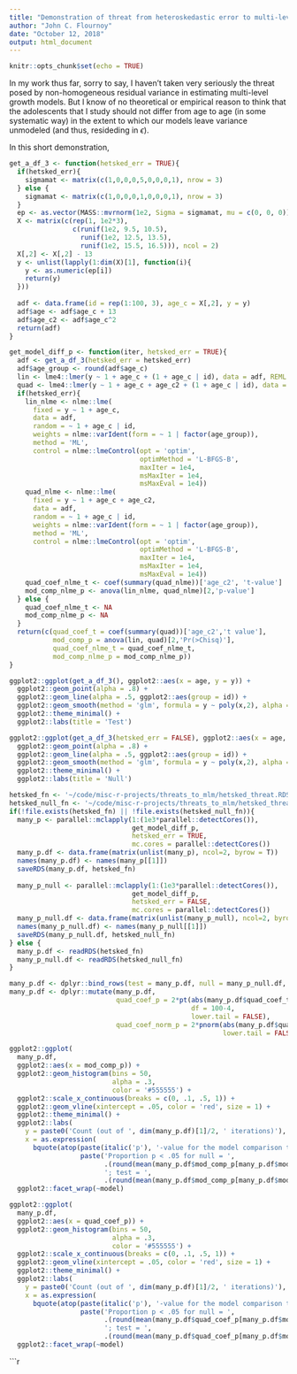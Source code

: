 ```yaml
---
title: "Demonstration of threat from heteroskedastic error to multi-level longitudinal models"
author: "John C. Flournoy"
date: "October 12, 2018"
output: html_document
---
```


```r
knitr::opts_chunk$set(echo = TRUE)
```

In my work thus far, sorry to say, I haven't taken very seriously the threat posed by non-homogeneous residual variance in estimating multi-level growth models. But I know of no theoretical or empirical reason to think that the adolescents that I study should not differ from age to age (in some systematic way) in the extent to which our models leave variance unmodeled (and thus, resideding in $\epsilon$).

In this short demonstration, 


```r
get_a_df_3 <- function(hetsked_err = TRUE){
  if(hetsked_err){
    sigmamat <- matrix(c(1,0,0,0,5,0,0,0,1), nrow = 3)
  } else {
    sigmamat <- matrix(c(1,0,0,0,1,0,0,0,1), nrow = 3)
  }
  ep <- as.vector(MASS::mvrnorm(1e2, Sigma = sigmamat, mu = c(0, 0, 0)))
  X <- matrix(c(rep(1, 1e2*3), 
                c(runif(1e2, 9.5, 10.5), 
                  runif(1e2, 12.5, 13.5), 
                  runif(1e2, 15.5, 16.5))), ncol = 2)
  X[,2] <- X[,2] - 13
  y <- unlist(lapply(1:dim(X)[1], function(i){
    y <- as.numeric(ep[i])
    return(y)
  }))
  
  adf <- data.frame(id = rep(1:100, 3), age_c = X[,2], y = y)
  adf$age <- adf$age_c + 13
  adf$age_c2 <- adf$age_c^2
  return(adf)
}

get_model_diff_p <- function(iter, hetsked_err = TRUE){
  adf <- get_a_df_3(hetsked_err = hetsked_err)
  adf$age_group <- round(adf$age_c)
  lin <- lme4::lmer(y ~ 1 + age_c + (1 + age_c | id), data = adf, REML = FALSE)
  quad <- lme4::lmer(y ~ 1 + age_c + age_c2 + (1 + age_c | id), data = adf, REML = FALSE)
  if(hetsked_err){
    lin_nlme <- nlme::lme(
      fixed = y ~ 1 + age_c,
      data = adf,
      random = ~ 1 + age_c | id,
      weights = nlme::varIdent(form = ~ 1 | factor(age_group)),
      method = 'ML', 
      control = nlme::lmeControl(opt = 'optim',
                                 optimMethod = 'L-BFGS-B',
                                 maxIter = 1e4,
                                 msMaxIter = 1e4,
                                 msMaxEval = 1e4))
    quad_nlme <- nlme::lme(
      fixed = y ~ 1 + age_c + age_c2,
      data = adf,
      random = ~ 1 + age_c | id,
      weights = nlme::varIdent(form = ~ 1 | factor(age_group)),
      method = 'ML', 
      control = nlme::lmeControl(opt = 'optim',
                                 optimMethod = 'L-BFGS-B',
                                 maxIter = 1e4,
                                 msMaxIter = 1e4,
                                 msMaxEval = 1e4))
    quad_coef_nlme_t <- coef(summary(quad_nlme))['age_c2', 't-value']
    mod_comp_nlme_p <- anova(lin_nlme, quad_nlme)[2,'p-value']
  } else {
    quad_coef_nlme_t <- NA
    mod_comp_nlme_p <- NA
  } 
  return(c(quad_coef_t = coef(summary(quad))['age_c2','t value'],
           mod_comp_p = anova(lin, quad)[2,'Pr(>Chisq)'],
           quad_coef_nlme_t = quad_coef_nlme_t,
           mod_comp_nlme_p = mod_comp_nlme_p))
}
```

```r
ggplot2::ggplot(get_a_df_3(), ggplot2::aes(x = age, y = y)) + 
  ggplot2::geom_point(alpha = .8) + 
  ggplot2::geom_line(alpha = .5, ggplot2::aes(group = id)) + 
  ggplot2::geom_smooth(method = 'glm', formula = y ~ poly(x,2), alpha = .9) + 
  ggplot2::theme_minimal() + 
  ggplot2::labs(title = 'Test')

ggplot2::ggplot(get_a_df_3(hetsked_err = FALSE), ggplot2::aes(x = age, y = y)) + 
  ggplot2::geom_point(alpha = .8) + 
  ggplot2::geom_line(alpha = .5, ggplot2::aes(group = id)) + 
  ggplot2::geom_smooth(method = 'glm', formula = y ~ poly(x,2), alpha = .9) + 
  ggplot2::theme_minimal() + 
  ggplot2::labs(title = 'Null')
```

```r
hetsked_fn <- '~/code/misc-r-projects/threats_to_mlm/hetsked_threat.RDS'
hetsked_null_fn <- '~/code/misc-r-projects/threats_to_mlm/hetsked_threat_null.RDS'
if(!file.exists(hetsked_fn) || !file.exists(hetsked_null_fn)){
  many_p <- parallel::mclapply(1:(1e3*parallel::detectCores()), 
                               get_model_diff_p, 
                               hetsked_err = TRUE,
                               mc.cores = parallel::detectCores())
  many_p.df <- data.frame(matrix(unlist(many_p), ncol=2, byrow = T))
  names(many_p.df) <- names(many_p[[1]])
  saveRDS(many_p.df, hetsked_fn)
    
  many_p_null <- parallel::mclapply(1:(1e3*parallel::detectCores()), 
                               get_model_diff_p, 
                               hetsked_err = FALSE,
                               mc.cores = parallel::detectCores())
  many_p_null.df <- data.frame(matrix(unlist(many_p_null), ncol=2, byrow = T))
  names(many_p_null.df) <- names(many_p_null[[1]])
  saveRDS(many_p_null.df, hetsked_null_fn)
} else {
  many_p.df <- readRDS(hetsked_fn)
  many_p_null.df <- readRDS(hetsked_null_fn)
}
```

```r
many_p.df <- dplyr::bind_rows(test = many_p.df, null = many_p_null.df, .id = 'model')
many_p.df <- dplyr::mutate(many_p.df,
                           quad_coef_p = 2*pt(abs(many_p.df$quad_coef_t), 
                                              df = 100-4, 
                                              lower.tail = FALSE),
                           quad_coef_norm_p = 2*pnorm(abs(many_p.df$quad_coef_t), 
                                                      lower.tail = FALSE))
```

```r
ggplot2::ggplot(
  many_p.df,
  ggplot2::aes(x = mod_comp_p)) + 
  ggplot2::geom_histogram(bins = 50,
                          alpha = .3,
                          color = '#555555') + 
  ggplot2::scale_x_continuous(breaks = c(0, .1, .5, 1)) + 
  ggplot2::geom_vline(xintercept = .05, color = 'red', size = 1) + 
  ggplot2::theme_minimal() + 
  ggplot2::labs(
    y = paste0('Count (out of ', dim(many_p.df)[1]/2, ' iterations)'),
    x = as.expression(
      bquote(atop(paste(italic('p'), '-value for the model comparison test'), 
                  paste('Proportion p < .05 for null = ',
                        .(round(mean(many_p.df$mod_comp_p[many_p.df$model == 'null'] < .05), 2)),
                        '; test = ', 
                        .(round(mean(many_p.df$mod_comp_p[many_p.df$model == 'test'] < .05), 2))) )))) + 
  ggplot2::facet_wrap(~model)
```

```r
ggplot2::ggplot(
  many_p.df,
  ggplot2::aes(x = quad_coef_p)) + 
  ggplot2::geom_histogram(bins = 50,
                          alpha = .3,
                          color = '#555555') + 
  ggplot2::scale_x_continuous(breaks = c(0, .1, .5, 1)) + 
  ggplot2::geom_vline(xintercept = .05, color = 'red', size = 1) + 
  ggplot2::theme_minimal() + 
  ggplot2::labs(
    y = paste0('Count (out of ', dim(many_p.df)[1]/2, ' iterations)'),
    x = as.expression(
      bquote(atop(paste(italic('p'), '-value for the model comparison test'), 
                  paste('Proportion p < .05 for null = ',
                        .(round(mean(many_p.df$quad_coef_p[many_p.df$model == 'null'] < .05), 2)),
                        '; test = ', 
                        .(round(mean(many_p.df$quad_coef_p[many_p.df$model == 'test'] < .05), 2))) )))) + 
  ggplot2::facet_wrap(~model)
```


```r

